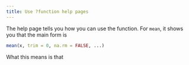 ```yaml
---
title: Use ?function help pages
---
```



The help page tells you how you can use the function. For `mean`, it shows you that the main form is

```r
mean(x, trim = 0, na.rm = FALSE, ...)
```

What this means is that 
